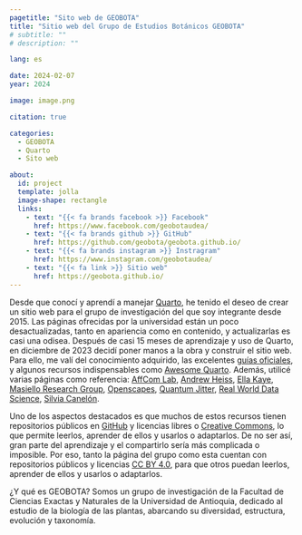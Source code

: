 ```yaml
---
pagetitle: "Sito web de GEOBOTA"
title: "Sitio web del Grupo de Estudios Botánicos GEOBOTA"
# subtitle: ""
# description: ""

lang: es

date: 2024-02-07
year: 2024

image: image.png

citation: true

categories: 
  - GEOBOTA
  - Quarto
  - Sito web

about:
  id: project
  template: jolla
  image-shape: rectangle
  links:
    - text: "{{< fa brands facebook >}} Facebook"
      href: https://www.facebook.com/geobotaudea/
    - text: "{{< fa brands github >}} GitHub"
      href: https://github.com/geobota/geobota.github.io/
    - text: "{{< fa brands instagram >}} Instragram"
      href: https://www.instagram.com/geobotaudea/
    - text: "{{< fa link >}} Sitio web"
      href: https://geobota.github.io/
---
```


:::{ #project}
:::

Desde que conocí y aprendí a manejar [Quarto](https://quarto.org), he tenido el deseo de crear un sitio web para el grupo de investigación del que soy integrante desde 2015. Las páginas ofrecidas por la universidad están un poco desactualizadas, tanto en apariencia como en contenido, y actualizarlas es casi una odisea. Después de casi 15 meses de aprendizaje y uso de Quarto, en diciembre de 2023 decidí poner manos a la obra y construir el sitio web. Para ello, me valí del conocimiento adquirido, las excelentes [guías oficiales](https://quarto.org/docs/guide/), y algunos recursos indispensables como [Awesome Quarto](https://github.com/mcanouil/awesome-quarto). Además, utilicé varias páginas como referencia: [AffCom Lab](https://affcom.ku.edu), [Andrew Heiss](https://www.andrewheiss.com), [Ella Kaye](https://ellakaye.co.uk), [Masiello Research Group](https://faculty.washington.edu/masiello), [Openscapes](https://openscapes.org), [Quantum Jitter](https://www.quantumjitter.com), [Real World Data Science](https://realworlddatascience.net), [Silvia Canelón](https://silviacanelon.com).

Uno de los aspectos destacados es que muchos de estos recursos tienen repositorios públicos en [GitHub](https://github.com/)  y licencias libres o [Creative Commons](https://creativecommons.org), lo que permite leerlos, aprender de ellos y usarlos o adaptarlos. De no ser así, gran parte del aprendizaje y el compartirlo sería más complicada o imposible. Por eso, tanto la página del grupo como esta cuentan con repositorios públicos y licencias [CC BY 4.0](https://creativecommons.org/licenses/by/4.0/), para que otros puedan leerlos, aprender de ellos y usarlos o adaptarlos.

¿Y qué es GEOBOTA? Somos un grupo de investigación de la Facultad de Ciencias Exactas y Naturales de la Universidad de Antioquia, dedicado al estudio de la biología de las plantas, abarcando su diversidad, estructura, evolución y taxonomía.
